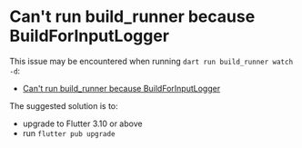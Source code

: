 # Can't run build_runner because BuildForInputLogger

This issue may be encountered when running `dart run build_runner watch -d`:

- [Can't run build_runner because BuildForInputLogger](https://github.com/dart-lang/build/issues/3519)

The suggested solution is to:

- upgrade to Flutter 3.10 or above
- run `flutter pub upgrade`
